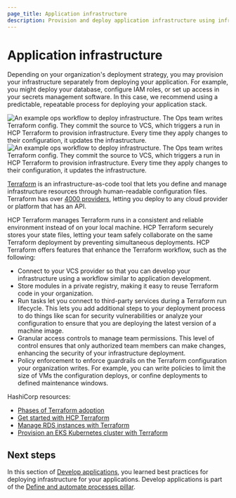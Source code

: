 ```yaml
---
page_title: Application infrastructure
description: Provision and deploy application infrastructure using infrastructure as code for predictable, repeatable deployment processes.
---
```


# Application infrastructure

Depending on your organization's deployment strategy, you may provision your infrastructure separately from deploying your application. For example, you might deploy your database, configure IAM roles, or set up access in your secrets management software. In this case, we recommend using a predictable, repeatable process for deploying your application stack.

![An example ops workflow to deploy infrastructure. The Ops team writes Terraform config. They commit the source to VCS, which triggers a run in HCP Terraform to provision infrastructure. Every time they apply changes to their configuration, it updates the infrastructure.](/img/well-architected-framework/terraform-ops-workflow.png#light-theme-only)
![An example ops workflow to deploy infrastructure. The Ops team writes Terraform config. They commit the source to VCS, which triggers a run in HCP Terraform to provision infrastructure. Every time they apply changes to their configuration, it updates the infrastructure.](/img/well-architected-framework/terraform-ops-workflow-dark.png#dark-theme-only)

[Terraform](/terraform) is an infrastructure-as-code tool that lets you define and manage infrastructure resources through human-readable configuration files. Terraform has over [4000 providers](https://registry.terraform.io/browse/providers), letting you deploy to any cloud provider or platform that has an API.

HCP Terraform manages Terraform runs in a consistent and reliable environment instead of on your local machine. HCP Terraform securely stores your state files, letting your team safely collaborate on the same Terraform deployment by preventing simultaneous deployments. HCP Terraform offers features that enhance the Terraform workflow, such as the following:

- Connect to your VCS provider so that you can develop your infrastructure using a workflow similar to application development.
- Store modules in a private registry, making it easy to reuse Terraform code in your organization.
- Run tasks let you connect to third-party services during a Terraform run lifecycle. This lets you add additional steps to your deployment process to do things like scan for security vulnerabilities or analyze your configuration to ensure that you are deploying the latest version of a machine image.
- Granular access controls to manage team permissions. This level of control ensures that only authorized team members can make changes, enhancing the security of your infrastructure deployment.
- Policy enforcement to enforce guardrails on the Terraform configuration your organization writes. For example, you can write policies to limit the size of VMs the configuration deploys, or confine deployments to defined maintenance windows.

HashiCorp resources:

- [Phases of Terraform adoption](/terraform/intro/phases)
- [Get started with HCP Terraform](/terraform/tutorials/cloud-get-started/cloud-sign-up)
- [Manage RDS instances with Terraform](/terraform/tutorials/aws/aws-rds)
- [Provision an EKS Kubernetes cluster with Terraform](/terraform/tutorials/kubernetes/eks)

## Next steps

In this section of [Develop applications](/well-architected-framework/define-and-automate-processes/build-and-test/setup-application), you learned best practices for deploying infrastructure for your applications. Develop applications is part of the [Define and automate processes pillar](/well-architected-framework/define-and-automate-processes).